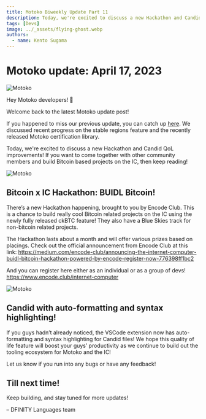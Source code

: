 ```yaml
---
title: Motoko Biweekly Update Part 11
description: Today, we're excited to discuss a new Hackathon and Candid QoL improvements! If you want to come together with other community members and build Bitcoin based projects on the IC, then keep reading!
tags: [Devs]
image: ../_assets/flying-ghost.webp
authors:
  - name: Kento Sugama
---
```


# Motoko update: April 17, 2023
![Motoko](../_assets/flying-ghost.webp)

<head>
  <meta property="og:image"
        content={require('../_assets/flying-ghost.webp').default}/>
  <meta property="twitter:image"
        content={require('../_assets/flying-ghost.webp').default}/>
</head>

Hey Motoko developers! 👋

Welcome back to the latest Motoko update post!

If you happened to miss our previous update, you can catch up [here](https://forum.dfinity.org/t/enhanced-stable-memory-and-certification-libraries-motoko-update-part-10/19262). We discussed recent progress on the stable regions feature and the recently released Motoko certification library.

Today, we're excited to discuss a new Hackathon and Candid QoL improvements! If you want to come together with other community members and build Bitcoin based projects on the IC, then keep reading!

![Motoko](../_assets/buidl-flyer.webp)

## Bitcoin x IC Hackathon: BUIDL Bitcoin!
There’s a new Hackathon happening, brought to you by Encode Club. This is a chance to build really cool Bitcoin related projects on the IC using the newly fully released ckBTC feature! They also have a Blue Skies track for non-bitcoin related projects.

The Hackathon lasts about a month and will offer various prizes based on placings. Check out the official announcement from Encode Club at this link:
https://medium.com/encode-club/announcing-the-internet-computer-buidl-bitcoin-hackathon-powered-by-encode-register-now-776398ff1bc2

And you can register here either as an individual or as a group of devs!
https://www.encode.club/internet-computer

![Motoko](../_assets/candid-autoformatting.webp)

## Candid with auto-formatting and syntax highlighting!
If you guys hadn’t already noticed, the VSCode extension now has auto-formatting and syntax highlighting for Candid files! We hope this quality of life feature will boost your guys’ productivity as we continue to build out the tooling ecosystem for Motoko and the IC!

Let us know if you run into any bugs or have any feedback!

## Till next time!

Keep building, and stay tuned for more updates!

– DFINITY Languages team
